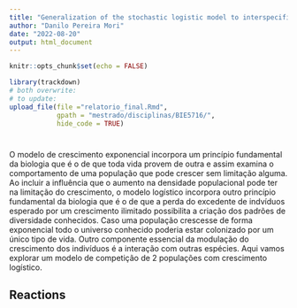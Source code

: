 ```yaml
---
title: "Generalization of the stochastic logistic model to interspecific competition"
author: "Danilo Pereira Mori"
date: "2022-08-20"
output: html_document
---
```


```r
knitr::opts_chunk$set(echo = FALSE)
```

```r
library(trackdown)
# both overwrite: 
# to update:
upload_file(file ="relatorio_final.Rmd",
            gpath = "mestrado/disciplinas/BIE5716/",
            hide_code = TRUE)

```


# 
O modelo de crescimento exponencial incorpora um princípio fundamental da biologia que é o de que toda vida provem de outra e assim examina o comportamento de uma população que pode crescer sem limitação alguma. Ao incluir a influência que o aumento na densidade populacional pode ter na limitação do crescimento, o modelo logístico incorpora outro princípio fundamental da biologia que é o de que a perda do excedente de indvíduos esperado por um crescimento ilimitado possibilita a criação dos padrões de diversidade conhecidos. Caso uma população crescesse de forma exponencial todo o universo conhecido poderia estar colonizado por um único tipo de vida. Outro componente essencial da modulação do crescimento dos indivíduos é a interação com outras espécies. Aqui vamos explorar um modelo de competição de 2 populações com crescimento logístico.






## Reactions

